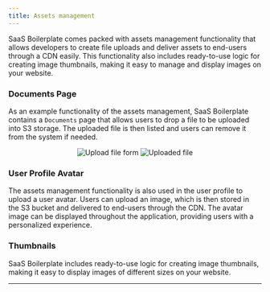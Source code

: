 ```yaml
---
title: Assets management
---
```


SaaS Boilerplate comes packed with assets management functionality that allows developers to create file uploads and
deliver assets to end-users through a CDN easily. This functionality also includes ready-to-use logic for creating image
thumbnails, making it easy to manage and display images on your website.

### Documents Page

As an example functionality of the assets management, SaaS Boilerplate contains a `Documents` page that allows users to
drop a file to be uploaded into S3 storage. The uploaded file is then listed and users can remove it from the system if
needed.

<p align="center">
  <img src={useBaseUrl("img/features/assets/upload-form.png")} alt="Upload file form" />
  <img src={useBaseUrl("img/features/assets/file.png")} alt="Uploaded file" />
</p>

### User Profile Avatar

The assets management functionality is also used in the user profile to upload a user avatar. Users can upload an image,
which is then stored in the S3 bucket and delivered to end-users through the CDN. The avatar image can be displayed
throughout the application, providing users with a personalized experience.

### Thumbnails

SaaS Boilerplate includes ready-to-use logic for creating image thumbnails, making it easy to display images of
different sizes on your website.

----

[//]: # (:::info)

[//]: # ()
[//]: # (If you would like to learn more about the technical aspects of the assets management in SaaS Boilerplate, or if you need)

[//]: # (to adjust it to meet the specific needs of your application, please refer to our)

[//]: # ([Assets management]&#40;../../../working-with-sb/asset-management&#41; guides for detailed information.)

[//]: # (:::)
